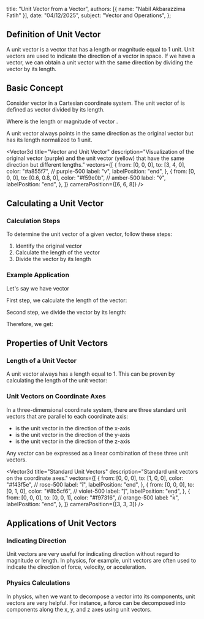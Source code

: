 
  title: "Unit Vector from a Vector",
  authors: [{ name: "Nabil Akbarazzima Fatih" }],
  date: "04/12/2025",
  subject: "Vector and Operations",
};

## Definition of Unit Vector

A unit vector is a vector that has a length or magnitude equal to 1 unit. Unit vectors are used to indicate the direction of a vector in space. If we have a vector, we can obtain a unit vector with the same direction by dividing the vector by its length.

## Basic Concept

Consider vector <InlineMath math="\overrightarrow{PQ}" /> in a Cartesian coordinate system. The unit vector of <InlineMath math="\overrightarrow{PQ}" /> is defined as vector <InlineMath math="\overrightarrow{PQ}" /> divided by its length.

<BlockMath math="\vec{a}_{PQ} = \frac{\overrightarrow{PQ}}{|\overrightarrow{PQ}|}" />

Where <InlineMath math="|\overrightarrow{PQ}|" /> is the length or magnitude of vector <InlineMath math="\overrightarrow{PQ}" />.

A unit vector always points in the same direction as the original vector but has its length normalized to 1 unit.

<Vector3d
  title="Vector and Unit Vector"
  description="Visualization of the original vector (purple) and the unit vector (yellow) that have the same direction but different lengths."
  vectors={[
    {
      from: [0, 0, 0],
      to: [3, 4, 0],
      color: "#a855f7", // purple-500
      label: "v",
      labelPosition: "end",
    },
    {
      from: [0, 0, 0],
      to: [0.6, 0.8, 0],
      color: "#f59e0b", // amber-500
      label: "v̂",
      labelPosition: "end",
    },
  ]}
  cameraPosition={[6, 6, 8]}
/>

## Calculating a Unit Vector

### Calculation Steps

To determine the unit vector of a given vector, follow these steps:

1. Identify the original vector
2. Calculate the length of the vector
3. Divide the vector by its length

### Example Application

Let's say we have vector <InlineMath math="\vec{v} = (3, 6, 4)" />

First step, we calculate the length of the vector:

<BlockMath math="|\vec{v}| = \sqrt{3^2 + 6^2 + 4^2} = \sqrt{9 + 36 + 16} = \sqrt{61}" />

Second step, we divide the vector by its length:

<BlockMath math="\hat{v} = \frac{\vec{v}}{|\vec{v}|} = \frac{(3, 6, 4)}{\sqrt{61}}" />

Therefore, we get:

<BlockMath math="\hat{v} = \left(\frac{3}{\sqrt{61}}, \frac{6}{\sqrt{61}}, \frac{4}{\sqrt{61}}\right)" />

<div className="mt-4">
  <Vector3d
    title="Example of Unit Vector in 3D Space"
    description="Visualization of vector v(3,6,4) and its unit vector v̂ pointing in the same direction."
    vectors={[
      {
        from: [0, 0, 0],
        to: [3, 6, 4],
        color: "#ec4899", // pink-500
        label: "v",
        labelPosition: "end",
      },
      {
        from: [0, 0, 0],
        to: [3 / Math.sqrt(61), 6 / Math.sqrt(61), 4 / Math.sqrt(61)],
        color: "#14b8a6", // teal-500
        label: "v̂",
        labelPosition: "end",
      },
    ]}
    cameraPosition={[4, 8, 8]}
  />
</div>

## Properties of Unit Vectors

### Length of a Unit Vector

A unit vector always has a length equal to 1. This can be proven by calculating the length of the unit vector:

<BlockMath math="|\hat{v}| = \sqrt{\left(\frac{3}{\sqrt{61}}\right)^2 + \left(\frac{6}{\sqrt{61}}\right)^2 + \left(\frac{4}{\sqrt{61}}\right)^2} = \sqrt{\frac{9 + 36 + 16}{61}} = \sqrt{\frac{61}{61}} = 1" />

### Unit Vectors on Coordinate Axes

In a three-dimensional coordinate system, there are three standard unit vectors that are parallel to each coordinate axis:

- <InlineMath math="\hat{\imath}" /> is the unit vector in the direction of the x-axis
- <InlineMath math="\hat{\jmath}" /> is the unit vector in the direction of the y-axis
- <InlineMath math="\hat{k}" /> is the unit vector in the direction of the z-axis

Any vector can be expressed as a linear combination of these three unit vectors.

<Vector3d
  title="Standard Unit Vectors"
  description="Standard unit vectors on the coordinate axes."
  vectors={[
    {
      from: [0, 0, 0],
      to: [1, 0, 0],
      color: "#f43f5e", // rose-500
      label: "î",
      labelPosition: "end",
    },
    {
      from: [0, 0, 0],
      to: [0, 1, 0],
      color: "#8b5cf6", // violet-500
      label: "ĵ",
      labelPosition: "end",
    },
    {
      from: [0, 0, 0],
      to: [0, 0, 1],
      color: "#f97316", // orange-500
      label: "k̂",
      labelPosition: "end",
    },
  ]}
  cameraPosition={[3, 3, 3]}
/>

## Applications of Unit Vectors

### Indicating Direction

Unit vectors are very useful for indicating direction without regard to magnitude or length. In physics, for example, unit vectors are often used to indicate the direction of force, velocity, or acceleration.

### Physics Calculations

In physics, when we want to decompose a vector into its components, unit vectors are very helpful. For instance, a force can be decomposed into components along the x, y, and z axes using unit vectors.
